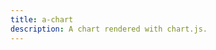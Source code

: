 ```yaml
---
title: a-chart
description: A chart rendered with chart.js.
---
```



<Pills>
  <Lit />
  <Pill href="https://www.chartjs.org/docs/latest/" label="Chart.js" />
</Pills>

<Elements />

<div class="not-content">

  <a-chart
    type="bar"
    width="600"
    height="300"
    class="h-[300px] aspect-[2/1] text-black stroke-black/5 dark:stroke-white/5 dark:text-white"
    src="/atrium/chart/chart-data.json"
  />

  <a-chart
    type="line"
    width="600"
    height="300"
    class="h-[300px] aspect-[2/1] text-black stroke-black/5 dark:stroke-white/5 dark:text-white"
    src="/atrium/chart/chart-data-stock.json"
  />

</div>

<TypeDoc source="../packages/elements/packages/chart" symbol="ChartElement" />
